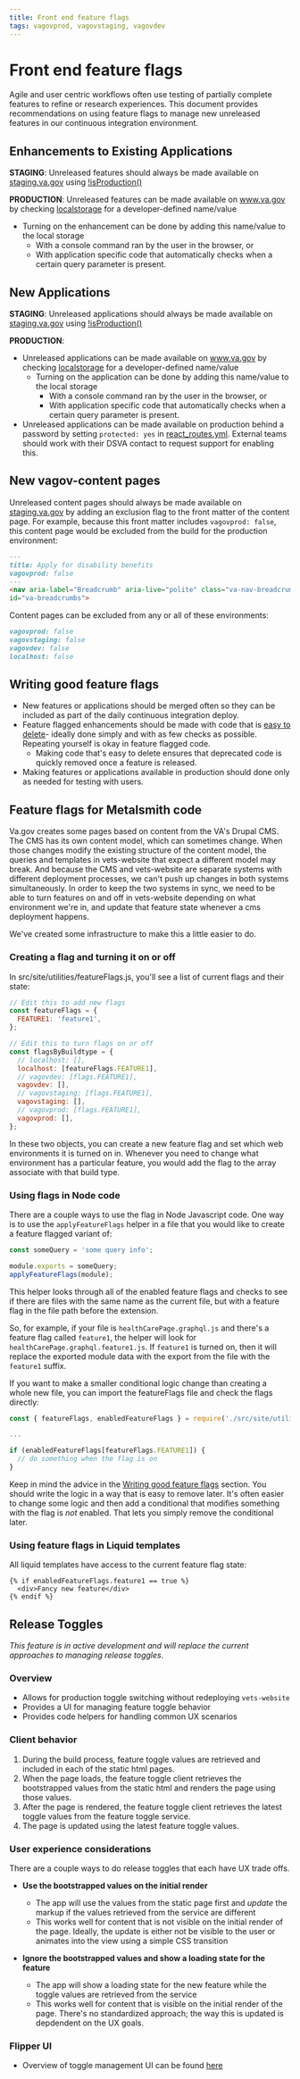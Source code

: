 ```yaml
---
title: Front end feature flags
tags: vagovprod, vagovstaging, vagovdev
---
```


# Front end feature flags

Agile and user centric workflows often use testing of partially complete features to refine or research experiences. This document provides recommendations on using feature flags to manage new unreleased features in our continuous integration environment.

## Enhancements to Existing Applications

**STAGING**: Unreleased features should always be made available on [staging.va.gov](https://staging.va.gov) using [!isProduction()](https://github.com/department-of-veterans-affairs/vets-website/blob/10380007a3ec77047be10e4fb2a42d343c22c5d3/src/platform/utilities/environment/index.js)

**PRODUCTION**: Unreleased features can be made available on www.va.gov by checking [localstorage](https://github.com/department-of-veterans-affairs/vets-website/blob/92811be079cac99884abc28c2c96da61f08fe2a5/src/platform/utilities/storage/localStorage.js) for a developer-defined name/value
   - Turning on the enhancement can be done by adding this name/value to the local storage
      - With a console command ran by the user in the browser, or
      - With application specific code that automatically checks when a certain query parameter is present.

## New Applications

**STAGING**: Unreleased applications should always be made available on [staging.va.gov](https://staging.va.gov) using [!isProduction()](https://github.com/department-of-veterans-affairs/vets-website/blob/10380007a3ec77047be10e4fb2a42d343c22c5d3/src/platform/utilities/environment/index.js)

**PRODUCTION**:
- Unreleased applications can be made available on www.va.gov by checking [localstorage](https://github.com/department-of-veterans-affairs/vets-website/blob/92811be079cac99884abc28c2c96da61f08fe2a5/src/platform/utilities/storage/localStorage.js) for a developer-defined name/value
    - Turning on the application can be done by adding this name/value to the local storage
      - With a console command ran by the user in the browser, or
      - With application specific code that automatically checks when a certain query parameter is present.
- Unreleased applications can be made available on production behind a password by setting `protected: yes` in [react_routes.yml](https://github.com/department-of-veterans-affairs/devops/blob/e1030d1a499e39eaeceb8f4bdcbd33baf7ee946d/ansible/deployment/config/revproxy-vagov/vars/react_routes.yml). External teams should work with their DSVA contact to request support for enabling this.

## New vagov-content pages

Unreleased content pages should always be made available on [staging.va.gov](https://staging.va.gov) by adding an exclusion flag to the front matter of the content page. For example, because this front matter includes `vagovprod: false`, this content page would be excluded from the build for the production environment:

```markdown
---
title: Apply for disability benefits
vagovprod: false
---
<nav aria-label="Breadcrumb" aria-live="polite" class="va-nav-breadcrumbs"
id="va-breadcrumbs">
```

Content pages can be excluded from any or all of these environments:
```markdown
vagovprod: false
vagovstaging: false
vagovdev: false
localhost: false
```

## Writing good feature flags

- New features or applications should be merged often so they can be included as part of the daily continuous integration deploy.
- Feature flagged enhancements should be made with code that is [easy to delete](https://programmingisterrible.com/post/139222674273/write-code-that-is-easy-to-delete-not-easy-to)- ideally done simply and with as few checks as possible. Repeating yourself is okay in feature flagged code.
  - Making code that's easy to delete ensures that deprecated code is quickly removed once a feature is released.
- Making features or applications available in production should done only as needed for testing with users.

## Feature flags for Metalsmith code

Va.gov creates some pages based on content from the VA's Drupal CMS. The CMS has its own content model, which can sometimes change. When those changes modify the existing structure of the content model, the queries and templates in vets-website that expect a different model may break. And because the CMS and vets-website are separate systems with different deployment processes, we can't push up changes in both systems simultaneously. In order to keep the two systems in sync, we need to be able to turn features on and off in vets-website depending on what environment we're in, and update that feature state whenever a cms deployment happens.

We've created some infrastructure to make this a little easier to do.


### Creating a flag and turning it on or off

In src/site/utilities/featureFlags.js, you'll see a list of current flags and their state:

```js
// Edit this to add new flags
const featureFlags = {
  FEATURE1: 'feature1',
};

// Edit this to turn flags on or off
const flagsByBuildtype = {
  // localhost: [],
  localhost: [featureFlags.FEATURE1],
  // vagovdev: [flags.FEATURE1],
  vagovdev: [],
  // vagovstaging: [flags.FEATURE1],
  vagovstaging: [],
  // vagovprod: [flags.FEATURE1],
  vagovprod: [],
};
```

In these two objects, you can create a new feature flag and set which web environments it is turned on in. Whenever you need to change what environment has a particular feature, you would add the flag to the array associate with that build type.

### Using flags in Node code

There are a couple ways to use the flag in Node Javascript code. One way is to use the `applyFeatureFlags` helper in a file that you would like to create a feature flagged variant of:

```js
const someQuery = 'some query info';

module.exports = someQuery;
applyFeatureFlags(module);
```

This helper looks through all of the enabled feature flags and checks to see if there are files with the same name as the current file, but with a feature flag in the file path before the extension.

So, for example, if your file is `healthCarePage.graphql.js` and there's a feature flag called `feature1`, the helper will look for `healthCarePage.graphql.feature1.js`. If `feature1` is turned on, then it will replace the exported module data with the export from the file with the `feature1` suffix.

If you want to make a smaller conditional logic change than creating a whole new file, you can import the featureFlags file and check the flags directly:

```js
const { featureFlags, enabledFeatureFlags } = require('./src/site/utilities/featureFlags');

...

if (enabledFeatureFlags[featureFlags.FEATURE1]) {
  // do something when the flag is on
}
```

Keep in mind the advice in the [Writing good feature flags](#writing-good-feature-flags) section. You should write the logic in a way that is easy to remove later. It's often easier to change some logic and then add a conditional that modifies something with the flag is _not_ enabled. That lets you simply remove the conditional later.

### Using feature flags in Liquid templates

All liquid templates have access to the current feature flag state:

```liquid
{% if enabledFeatureFlags.feature1 == true %}
  <div>Fancy new feature</div>
{% endif %}
```

## Release Toggles 

_This feature is in active development and will replace the current approaches to managing release toggles._ 

### Overview 

- Allows for production toggle switching without redeploying `vets-website`
- Provides a UI for managing feature toggle behavior 
- Provides code helpers for handling common UX scenarios 

### Client behavior 

1. During the build process, feature toggle values are retrieved and included in each of the static html pages. 
2. When the page loads, the feature toggle client retrieves the bootstrapped values from the static html and renders the page using those values.
3. After the page is rendered, the feature toggle client retrieves the latest toggle values from the feature toggle service. 
4. The page is updated using the latest feature toggle values. 

### User experience considerations 

There are a couple ways to do release toggles that each have UX trade offs.

- **Use the bootstrapped values on the initial render**

  - The app will use the values from the static page first and _update_ the markup if the values retrieved from the service are different
  - This works well for content that is not visible on the initial render of the page. Ideally, the update is either not be visible to the user or animates into the view using a simple CSS transition

- **Ignore the bootstrapped values and show a loading state for the feature**

  - The app will show a loading state for the new feature while the toggle values are retrieved from the service 
  - This works well for content that is visible on the initial render of the page. There's no standardized approach; the way this is updated is depdendent on the UX goals. 

### Flipper UI

- Overview of toggle management UI can be found [here](https://github.com/department-of-veterans-affairs/va.gov-team/blob/master/Practice%20Areas/Engineering/feature_toggle.md)
